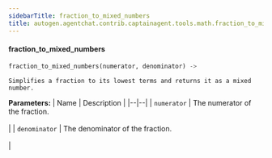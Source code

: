 ```yaml
---
sidebarTitle: fraction_to_mixed_numbers
title: autogen.agentchat.contrib.captainagent.tools.math.fraction_to_mixed_numbers.fraction_to_mixed_numbers
---
```


<code class="doc-symbol doc-symbol-heading doc-symbol-function"></code>
#### fraction_to_mixed_numbers
<a href="#autogen.agentchat.contrib.captainagent.tools.math.fraction_to_mixed_numbers..fraction_to_mixed_numbers" class="headerlink" title="Permanent link"></a>

```python
fraction_to_mixed_numbers(numerator, denominator) -> 
```

    Simplifies a fraction to its lowest terms and returns it as a mixed number.

<b>Parameters:</b>
| Name | Description |
|--|--|
| `numerator` | The numerator of the fraction.<br/><br/> |
| `denominator` | The denominator of the fraction.<br/><br/> |

<br />